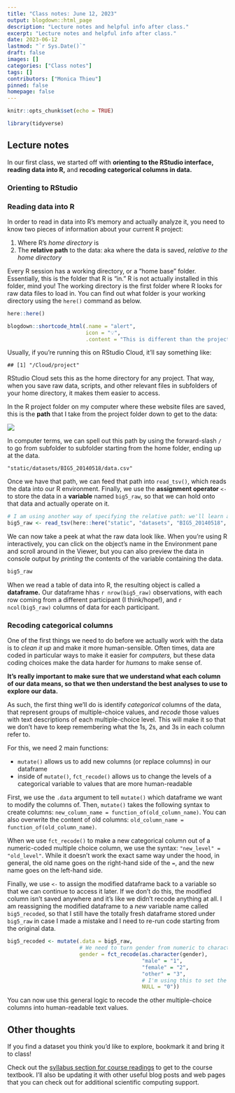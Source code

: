 ```yaml
---
title: "Class notes: June 12, 2023"
output: blogdown::html_page
description: "Lecture notes and helpful info after class."
excerpt: "Lecture notes and helpful info after class."
date: 2023-06-12
lastmod: "`r Sys.Date()`"
draft: false
images: []
categories: ["Class notes"]
tags: []
contributors: ["Monica Thieu"]
pinned: false
homepage: false
---
```


```r
knitr::opts_chunk$set(echo = TRUE)

library(tidyverse)
```

## Lecture notes

In our first class, we started off with **orienting to the RStudio interface,** **reading data into R,** and **recoding categorical columns in data.**

### Orienting to RStudio

### Reading data into R

In order to read in data into R's memory and actually analyze it, you need to know two pieces of information about your current R project:

1. Where R's _home directory_ is
1. The **relative path** to the data: aka where the data is saved, _relative to the home directory_

Every R session has a working directory, or a "home base" folder. Essentially, this is the folder that R is "in." R is not actually installed in this folder, mind you! The working directory is the first folder where R looks for raw data files to load in. You can find out what folder is your working directory using the `here()` command as below.

```r
here::here()
```

```r
blogdown::shortcode_html(.name = "alert",
                         icon = "️💡",
                         .content = "This is different than the project folder path you'll get on RStudio Cloud. And that’s okay! Our folder structures on our computers (and on the cloud) are all different.")
```

Usually, if you're running this on RStudio Cloud, it'll say something like:

```
## [1] "/Cloud/project"
```

RStudio Cloud sets this as the home directory for any project. That way, when you save raw data, scripts, and other relevant files in subfolders of your home directory, it makes them easier to access.

In the R project folder on my computer where these website files are saved, this is the **path** that I take from the project folder down to get to the data:

![](data_path_finder.png)

In computer terms, we can spell out this path by using the forward-slash `/` to go from subfolder to subfolder starting from the home folder, ending up at the data.

```
"static/datasets/BIG5_20140518/data.csv"
```

Once we have that path, we can feed that path into `read_tsv()`, which reads the data into our R environment. Finally, we use the **assignment operator** `<-` to store the data in a **variable** named `big5_raw`, so that we can hold onto that data and actually operate on it.

```r
# I am using another way of specifying the relative path: we'll learn about this soon!
big5_raw <- read_tsv(here::here("static", "datasets", "BIG5_20140518", "data.csv"))
```

We can now take a peek at what the raw data look like. When you're using R interactively, you can click on the object's name in the Environment pane and scroll around in the Viewer, but you can also preview the data in console output by _printing_ the contents of the variable containing the data.

```r
big5_raw
```

When we read a table of data into R, the resulting object is called a **dataframe.** Our dataframe hhas `r nrow(big5_raw)` observations, with each row coming from a different participant (I think/hope!), and `r ncol(big5_raw)` columns of data for each participant.

### Recoding categorical columns

One of the first things we need to do before we actually work with the data is to _clean it up_ and make it more human-sensible. Often times, data are coded in particular ways to make it easier for _computers,_ but these data coding choices make the data harder for _humans_ to make sense of.

**It's really important to make sure that we understand what each column of our data means, so that we then understand the best analyses to use to explore our data.**

As such, the first thing we'll do is identify _categorical_ columns of the data, that represent groups of multiple-choice values, and _recode_ those values with text descriptions of each multiple-choice level. This will make it so that we don't have to keep remembering what the 1s, 2s, and 3s in each column refer to.

For this, we need 2 main functions:

- `mutate()` allows us to add new columns (or replace columns) in our dataframe
- inside of `mutate()`, `fct_recode()` allows us to change the levels of a categorical variable to values that are more human-readable

First, we use the `.data` argument to tell `mutate()` which dataframe we want to modify the columns of. Then, `mutate()` takes the following syntax to create columns: `new_column_name = function_of(old_column_name)`. You can also overwrite the content of old columns: `old_column_name = function_of(old_column_name)`.

When we use `fct_recode()` to make a new categorical column out of a numeric-coded multiple choice column, we use the syntax: `"new_level" = "old_level"`. While it doesn't work the exact same way under the hood, in general, the old name goes on the right-hand side of the `=`, and the new name goes on the left-hand side.

Finally, we use `<-` to assign the modified dataframe back to a variable so that we can continue to access it later. If we don't do this, the modified column isn't saved anywhere and it's like we didn't recode anything at all. I am reassigning the modified dataframe to a _new_ variable name called `big5_recoded`, so that I still have the totally fresh dataframe stored under `big5_raw` in case I made a mistake and I need to re-run code starting from the original data.

```r
big5_recoded <- mutate(.data = big5_raw,
                       # We need to turn gender from numeric to character first!
                       gender = fct_recode(as.character(gender),
                                           "male" = "1",
                                           "female" = "2",
                                           "other" = "3",
                                           # I'm using this to set the missing values as NA
                                           NULL = "0"))
```

You can now use this general logic to recode the other multiple-choice columns into human-readable text values.

## Other thoughts

If you find a dataset you think you'd like to explore, bookmark it and bring it to class!

Check out the [syllabus section for course readings](/docs/syllabus/readings) to get to the course textbook. I'll also be updating it with other useful blog posts and web pages that you can check out for additional scientific computing support.
